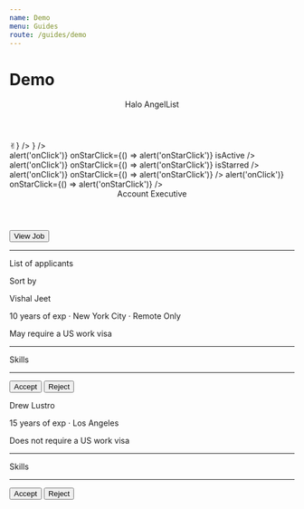 ```yaml
---
name: Demo
menu: Guides
route: /guides/demo
---
```



# Demo

<Playground>
  <Bracket className="bg-slate-300 px-6" isolate="last-child">
    <Header className="mt-4" h3>Halo AngelList</Header>
    <Tag label="Source"/>
    <div className="relative">
      <Tag label="Applicants"/>
      <AttentionIndicator color="red" count="2"/>
    </div>
    <Tag label="Track"/>
    <Tag label="Jobs"/>
    <Avatar
      imageUrl="https://avatars.githubusercontent.com/u/56262247"
      size="md"
      badge={<Badge position="bottom" tooltip="Admin User">✌︎</Badge>}
    />
  </Bracket>
  <span className="flex flex-row">
    <Panel className="gap-6 w-80">
      <InterfaceHeader
        title="Applicants"
        byline="View all applicants by job listing."
        section
      />
      <RawInput
        type="text"
        name="foo"
        placeholder="Search by job"
        maxLength={100}
        icon={<SearchIcon />}
      />
      <div className="max-w-xs bg-blue-100">
        <SidebarCell
          title="Account Executive"
          byline="California, Utah, Colorado, Remote"
          header="Last edit: 7 days ago"
          onClick={() => alert('onClick')}
          onStarClick={() => alert('onStarClick')}
          isActive
        />
        <SidebarCell
          title="Head of Product"
          byline="Europe, United States, Remote"
          header="Last edit: 1 month ago"
          onClick={() => alert('onClick')}
          onStarClick={() => alert('onStarClick')}
          isStarred
        />
        <SidebarCell
          title="Strategic Project Manager"
          byline="United States, Remote"
          header="Last edit: 2 days ago"
          onClick={() => alert('onClick')}
          onStarClick={() => alert('onStarClick')}
        />
        <SidebarCell
          title="Super Long Copywriter Head of Overflow"
          byline="United States, Remote"
          header="Last edit: 1 year ago"
          onClick={() => alert('onClick')}
          onStarClick={() => alert('onStarClick')}
        />
      </div>
    </Panel>
    <Panel className="gap-2 w-full">
      <Bracket isolate="last-child">
        <Header h4>Account Executive</Header>
        <Button variant="gray">View Job</Button>
      </Bracket>
      <hr/>
      <Bracket isolate="first-child">
        <p>List of applicants</p>
        <p>Sort by</p>
        <RawSelect
          value="best-match"
          options={[
            { label: 'Best Match', value: 'best-match' },
            { label: 'New Match', value: 'new-match' },
          ]}
        />
      </Bracket>
      <Panel>
        <AvatarLockup size="lg" imageUrl="https://avatars.githubusercontent.com/u/56262247" >
          <div>
            <p className="font-bold">Vishal Jeet</p>
            <p className="text-sm font-normal">10 years of exp · New York City · Remote Only</p>
            <p className="text-xs text-dark-aa">May require a US work visa</p>
          </div>
        </AvatarLockup>
        <hr/>
        <Bracket>
          <p>Skills</p>
          <Tag color="gray" shape="pill" label="Java" size="2xs"/>
          <Tag color="gray" shape="pill" label="Ruby" size="2xs"/>
          <Tag color="gray" shape="pill" label="Python" size="2xs"/>
          <Tag color="gray" shape="pill" label="C++" size="2xs"/>
          <Tag color="gray" shape="pill" label="React" size="2xs"/>
        </Bracket>
        <hr/>
        <Bracket>
          <Button>Accept</Button>
          <Button variant="destructive">Reject</Button>
        </Bracket>
      </Panel>
      <Panel>
        <AvatarLockup size="lg" imageUrl="https://avatars.githubusercontent.com/u/194885" >
          <div>
            <p className="font-bold">Drew Lustro</p>
            <p className="text-sm font-normal">15 years of exp · Los Angeles </p>
            <p className="text-xs text-dark-aa">Does not require a US work visa</p>
          </div>
        </AvatarLockup>
        <hr/>
        <Bracket>
          <p>Skills</p>
          <Tag color="gray" shape="pill" label="Javascript" size="2xs"/>
          <Tag color="gray" shape="pill" label="Ruby" size="2xs"/>
          <Tag color="gray" shape="pill" label="Python" size="2xs"/>
          <Tag color="gray" shape="pill" label="Rust" size="2xs"/>
          <Tag color="gray" shape="pill" label="React" size="2xs"/>
        </Bracket>
        <hr/>
        <Bracket>
          <Button>Accept</Button>
          <Button variant="destructive">Reject</Button>
        </Bracket>
      </Panel>
    </Panel>
  </span>
</Playground>
